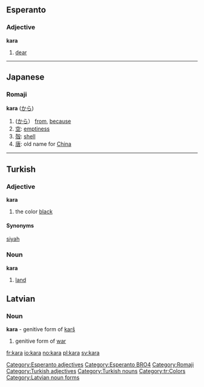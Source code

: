 ==Esperanto==
===Adjective===
'''kara'''
# [[dear]]

[[Category:Esperanto adjectives]]
[[Category:Esperanto BRO4]]


----

==Japanese==
===Romaji===
'''kara''' ([[から]])
# ([[から]]） [[from]], [[because]]
#[[空]]: [[emptiness]]
#[[殻]]: [[shell]]
#[[唐]]: old name for [[China]]
[[Category:Romaji]]


----

==Turkish==
===Adjective===
'''kara'''
# the color [[black]]
====Synonyms====
[[siyah]]
===Noun===
'''kara'''
#[[land]]

[[Category:Turkish adjectives]]
[[Category:Turkish nouns]]
[[Category:tr:Colors]]

==Latvian==
===Noun===
'''kara''' - genitive form of [[karš]]
#genitive form of [[war]]
{{lv-noun-d1|kar|š}}
[[Category:Latvian noun forms]]

[[fr:kara]]
[[io:kara]]
[[no:kara]]
[[pl:kara]]
[[sv:kara]]